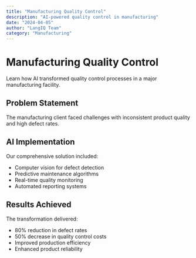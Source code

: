 ```yaml
---
title: "Manufacturing Quality Control"
description: "AI-powered quality control in manufacturing"
date: "2024-04-05"
author: "LangIQ Team"
category: "Manufacturing"
---
```


# Manufacturing Quality Control

Learn how AI transformed quality control processes in a major manufacturing facility.

## Problem Statement

The manufacturing client faced challenges with inconsistent product quality and high defect rates.

## AI Implementation

Our comprehensive solution included:
- Computer vision for defect detection
- Predictive maintenance algorithms
- Real-time quality monitoring
- Automated reporting systems

## Results Achieved

The transformation delivered:
- 80% reduction in defect rates
- 50% decrease in quality control costs
- Improved production efficiency
- Enhanced product reliability
